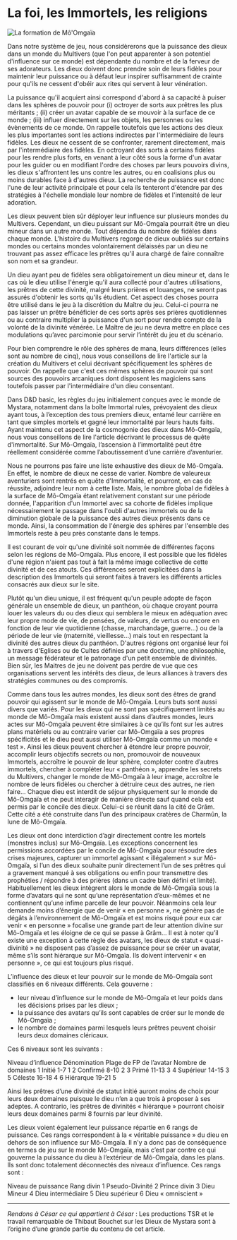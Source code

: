 # La foi, les Immortels, les religions

![La formation de Mô'Omgaïa](/articles_images/immortalite/religion.png)

Dans notre système de jeu, nous considèrerons que la puissance des dieux dans un monde du Multivers (que l'on peut apparenter à son potentiel d'influence sur ce monde) est dépendante du nombre et de la ferveur de ses adorateurs. Les dieux doivent donc prendre soin de leurs fidèles pour maintenir leur puissance ou à défaut leur inspirer suffisamment de crainte pour qu'ils ne cessent d'obéir aux rites qui servent à leur vénération. 

La puissance qu'il acquiert ainsi correspond d'abord à sa capacité à puiser dans les sphères de pouvoir pour (i) octroyer de sorts aux prêtres les plus méritants ; (ii) créer un avatar capable de se mouvoir à la surface de ce monde ; (iii) influer directement sur les objets, les personnes ou les évènements de ce monde. On rappelle toutefois que les actions des dieux les plus importantes sont les actions indirectes par l'intermédiaire de leurs fidèles. Les dieux ne cessent de se confronter, rarement directement, mais par l'intermédiaire des fidèles. En octroyant des sorts à certains fidèles pour les rendre plus forts, en venant à leur côté sous la forme d'un avatar pour les guider ou en modifiant l'ordre des choses par leurs pouvoirs divins, les dieux s'affrontent les uns contre les autres, ou en coalisions plus ou moins durables face à d'autres dieux. La recherche de puissance est donc l'une de leur activité principale et pour cela ils tenteront d'étendre par des stratégies à l'échelle mondiale leur nombre de fidèles et l'intensité de leur adoration.

Les dieux peuvent bien sûr déployer leur influence sur plusieurs mondes du Multivers. Cependant, un dieu puissant sur Mô-Omgaïa pourrait être un dieu mineur dans un autre monde. Tout dépendra du nombre de fidèles dans chaque monde. L'histoire du Multivers regorge de dieux oubliés sur certains mondes ou certains mondes volontairement délaissés par un dieu ne trouvant pas assez efficace les prêtres qu'il aura chargé de faire connaître son nom et sa grandeur.

Un dieu ayant peu de fidèles sera obligatoirement un dieu mineur et, dans le cas où le dieu utilise l'énergie qu'il aura collecté pour d'autres utilisations, les prêtres de cette divinité, malgré leurs prières et louanges, ne seront pas assurés d'obtenir les sorts qu'ils étudient. Cet aspect des choses pourra être utilisé dans le jeu à la discrétion du Maître du jeu. Celui-ci pourra ne pas laisser un prêtre bénéficier de ces sorts après ses prières quotidiennes ou au contraire multiplier la puissance d'un sort pour rendre compte de la volonté de la divinité vénérée. Le Maître de jeu ne devra mettre en place ces modulations qu’avec parcimonie pour servir l’intérêt du jeu et du scénario.

Pour bien comprendre le rôle des sphères de mana, leurs différences (elles sont au nombre de cinq), nous vous conseillons de lire l'article sur la création du Multivers et celui décrivant spécifiquement les sphères de pouvoir. On rappelle que c'est ces mêmes sphères de pouvoir qui sont sources des pouvoirs arcaniques dont disposent les magiciens sans toutefois passer par l'intermédiaire d'un dieu consentant.

Dans D&D basic, les règles du jeu initialement conçues avec le monde de Mystara, notamment dans la boîte Immortal rules, prévoyaient des dieux ayant tous, à l’exception des tous premiers dieux, entamé leur carrière en tant que simples mortels et gagné leur immortalité par leurs hauts faits. Ayant maintenu cet aspect de la cosmogonie des dieux dans Mô-Omgaïa, nous vous conseillons de lire l'article décrivant le processus de quête d'immortalité. Sur Mô-Omgaïa, l’ascension à l’immortalité peut être réellement considérée comme l’aboutissement d’une carrière d’aventurier.

Nous ne pourrons pas faire une liste exhaustive des dieux de Mô-Omgaïa. En effet, le nombre de dieux ne cesse de varier. Nombre de valeureux aventuriers sont rentrés en quête d'Immortalité, et pourront, en cas de réussite, adjoindre leur nom à cette liste. Mais, le nombre global de fidèles à la surface de Mô-Omgaïa étant relativement constant sur une période donnée, l'apparition d'un Immortel avec sa cohorte de fidèles implique nécessairement le passage dans l'oubli d'autres immortels ou de la diminution globale de la puissance des autres dieux présents dans ce monde. Ainsi, la consommation de l'énergie des sphères par l'ensemble des Immortels reste à peu près constante dans le temps.

Il est courant de voir qu'une divinité soit nommée de différentes façons selon les régions de Mô-Omgaïa. Plus encore, il est possible que les fidèles d'une région n'aient pas tout à fait la même image collective de cette divinité et de ces atouts. Ces différences seront explicitées dans la description des Immortels qui seront faites à travers les différents articles consacrés aux dieux sur le site.

Plutôt qu'un dieu unique, il est fréquent qu'un peuple adopte de façon générale un ensemble de dieux, un panthéon, où chaque croyant pourra louer les valeurs du ou des dieux qui semblera le mieux en adéquation avec leur propre mode de vie, de pensées, de valeurs, de vertus ou encore en fonction de leur vie quotidienne (chasse, marchandage, guerre...) ou de la période de leur vie (maternité, vieillesse...) mais tout en respectant la divinité des autres dieux du panthéon. D'autres régions ont organisé leur foi à travers d'Eglises ou de Cultes définies par une doctrine, une philosophie, un message fédérateur et le patronage d'un petit ensemble de divinités. Bien sûr, les Maitres de jeu ne doivent pas perdre de vue que ces organisations servent les intérêts des dieux, de leurs alliances à travers des stratégies communes ou des compromis.

Comme dans tous les autres mondes, les dieux sont des êtres de grand pouvoir qui agissent sur le monde de Mô-Omgaïa. Leurs buts sont aussi divers que variés. Pour les dieux qui ne sont pas spécifiquement limités au monde de Mô-Omgaïa mais existent aussi dans d’autres mondes, leurs actes sur Mô-Omgaïa peuvent être similaires à ce qu’ils font sur les autres plans matériels ou au contraire varier car Mô-Omgaïa a ses propres spécificités et le dieu peut aussi utiliser Mô-Omgaïa comme un monde « test ». Ainsi les dieux peuvent chercher à étendre leur propre pouvoir, accomplir leurs objectifs secrets ou non, promouvoir de nouveaux Immortels, accroître le pouvoir de leur sphère, comploter contre d’autres immortels, chercher à compléter leur « panthéon », apprendre les secrets du Multivers, changer le monde de Mô-Omgaïa à leur image, accroître le nombre de leurs fidèles ou chercher à détruire ceux des autres, ne rien faire…
Chaque dieu est interdit de séjour physiquement sur le monde de Mô-Omgaïa et ne peut interagir de manière directe sauf quand cela est permis par le concile des dieux. Celui-ci se réunit dans la cité de Grâm. Cette cité a été construite dans l’un des principaux cratères de Charmûn, la lune de Mô-Omgaïa.

Les dieux ont donc interdiction d’agir directement contre les mortels (monstres inclus) sur Mô-Omgaïa. Les exceptions concernent les permissions accordées par le concile de Mô-Omgaïa pour résoudre des crises majeures, capturer un immortel agissant « illégalement » sur Mô-Omgaïa, si l’un des dieux souhaite punir directement l’un de ses prêtres qui a gravement manqué à ses obligations ou enfin pour transmettre des prophéties / répondre à des prières (dans un cadre bien défini et limité). Habituellement les dieux intègrent alors le monde de Mô-Omgaïa sous la forme d’avatars qui ne sont qu’une représentation d’eux-mêmes et ne contiennent qu’une infime parcelle de leur pouvoir. Néanmoins cela leur demande moins d’énergie que de venir « en personne », ne génère pas de dégâts à l’environnement de Mô-Omgaïa et est moins risqué pour eux car venir « en personne » focalise une grande part de leur attention divine sur Mô-Omgaïa et les éloigne de ce qui se passe à Grâm… Il est à noter qu’il existe une exception à cette règle des avatars, les dieux de statut « quasi-divinité » ne disposent pas d’assez de puissance pour se créer un avatar, même s’ils sont hiérarque sur Mô-Omgaïa. Ils doivent intervenir « en personne », ce qui est toujours plus risqué.

L’influence des dieux et leur pouvoir sur le monde de Mô-Omgaïa sont classifiés en 6 niveaux différents. Cela gouverne :
* leur niveau d’influence sur le monde de Mô-Omgaïa et leur poids dans les décisions prises par les dieux ;
* la puissance des avatars qu’ils sont capables de créer sur le monde de Mô-Omgaïa ;
* le nombre de domaines parmi lesquels leurs prêtres peuvent choisir leurs deux domaines cléricaux.

Ces 6 niveaux sont les suivants :

Niveau
d’influence	Dénomination	Plage de FP
de l’avatar	Nombre
de domaines
1	Initié	1-7	1
2	Confirmé	8-10	2
3	Primé	11-13	3
4	Supérieur	14-15	3
5	Céleste	16-18	4
6	Hiérarque	19-21	5

Ainsi les prêtres d’une divinité de statut initié auront moins de choix pour leurs deux domaines puisque le dieu n’en a que trois à proposer à ses adeptes. A contrario, les prêtres de divinités « hiérarque » pourront choisir leurs deux domaines parmi 8 fournis par leur divinité.

Les dieux voient également leur puissance répartie en 6 rangs de puissance. Ces rangs correspondent à la « véritable puissance » du dieu en dehors de son influence sur Mô-Omgaïa. Il n’y a donc pas de conséquence en termes de jeu sur le monde Mô-Omgaïa, mais c’est par contre ce qui gouverne la puissance du dieu à l’extérieur de Mô-Omgaïa, dans les plans. Ils sont donc totalement déconnectés des niveaux d’influence. Ces rangs sont :

Niveau de puissance	Rang divin
1	Pseudo-Divinité
2	Prince divin
3	Dieu Mineur
4	Dieu intermédiaire
5	Dieu supérieur
6	Dieu « omniscient »



---
_Rendons à César ce qui appartient à César_ : Les productions TSR et le travail remarquable de Thibaut Bouchet sur les Dieux de Mystara sont à l’origine d’une grande partie du contenu de cet article.
